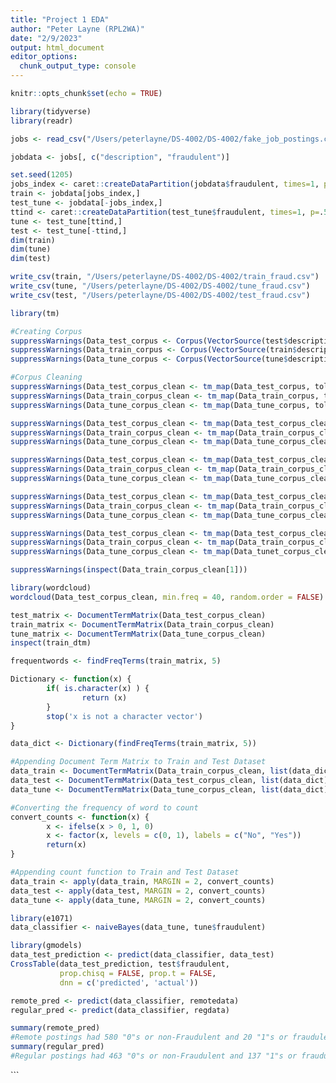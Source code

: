 ```yaml
---
title: "Project 1 EDA"
author: "Peter Layne (RPL2WA)"
date: "2/9/2023"
output: html_document
editor_options: 
  chunk_output_type: console
---
```


```r
knitr::opts_chunk$set(echo = TRUE)
```

```r
library(tidyverse)
library(readr)

```

```r
jobs <- read_csv("/Users/peterlayne/DS-4002/DS-4002/fake_job_postings.csv")
```

```r
jobdata <- jobs[, c("description", "fraudulent")]

set.seed(1205)
jobs_index <- caret::createDataPartition(jobdata$fraudulent, times=1, p=.7, groups = 1, list = FALSE)
train <- jobdata[jobs_index,]
test_tune <- jobdata[-jobs_index,]
ttind <- caret::createDataPartition(test_tune$fraudulent, times=1, p=.5, groups = 1, list = FALSE)
tune <- test_tune[ttind,]
test <- test_tune[-ttind,]
dim(train)
dim(tune)
dim(test)

write_csv(train, "/Users/peterlayne/DS-4002/DS-4002/train_fraud.csv")
write_csv(tune, "/Users/peterlayne/DS-4002/DS-4002/tune_fraud.csv")
write_csv(test, "/Users/peterlayne/DS-4002/DS-4002/test_fraud.csv")
```

```r
library(tm)

#Creating Corpus
suppressWarnings(Data_test_corpus <- Corpus(VectorSource(test$description)))
suppressWarnings(Data_train_corpus <- Corpus(VectorSource(train$description)))
suppressWarnings(Data_tune_corpus <- Corpus(VectorSource(tune$description)))

#Corpus Cleaning
suppressWarnings(Data_test_corpus_clean <- tm_map(Data_test_corpus, tolower))
suppressWarnings(Data_train_corpus_clean <- tm_map(Data_train_corpus, tolower))
suppressWarnings(Data_tune_corpus_clean <- tm_map(Data_tune_corpus, tolower))

suppressWarnings(Data_test_corpus_clean <- tm_map(Data_test_corpus_clean, removeNumbers))
suppressWarnings(Data_train_corpus_clean <- tm_map(Data_train_corpus_clean, removeNumbers))
suppressWarnings(Data_tune_corpus_clean <- tm_map(Data_tune_corpus_clean, removeNumbers))

suppressWarnings(Data_test_corpus_clean <- tm_map(Data_test_corpus_clean, removeWords, stopwords()))
suppressWarnings(Data_train_corpus_clean <- tm_map(Data_train_corpus_clean, removeWords, stopwords()))
suppressWarnings(Data_tune_corpus_clean <- tm_map(Data_tune_corpus_clean, removeWords, stopwords()))

suppressWarnings(Data_test_corpus_clean <- tm_map(Data_test_corpus_clean, removePunctuation))
suppressWarnings(Data_train_corpus_clean <- tm_map(Data_train_corpus_clean, removePunctuation))
suppressWarnings(Data_tune_corpus_clean <- tm_map(Data_tune_corpus_clean, removePunctuation))

suppressWarnings(Data_test_corpus_clean <- tm_map(Data_test_corpus_clean, stripWhitespace))
suppressWarnings(Data_train_corpus_clean <- tm_map(Data_train_corpus_clean, stripWhitespace))
suppressWarnings(Data_tune_corpus_clean <- tm_map(Data_tunet_corpus_clean, stripWhitespace))

suppressWarnings(inspect(Data_train_corpus_clean[1]))

```


```r
library(wordcloud)
wordcloud(Data_test_corpus_clean, min.freq = 40, random.order = FALSE)

```


```r
test_matrix <- DocumentTermMatrix(Data_test_corpus_clean)
train_matrix <- DocumentTermMatrix(Data_train_corpus_clean)
tune_matrix <- DocumentTermMatrix(Data_tune_corpus_clean)
inspect(train_dtm)
```

```r
frequentwords <- findFreqTerms(train_matrix, 5)

Dictionary <- function(x) {
        if( is.character(x) ) {
                return (x)
        }
        stop('x is not a character vector')
}

data_dict <- Dictionary(findFreqTerms(train_matrix, 5))

#Appending Document Term Matrix to Train and Test Dataset 
data_train <- DocumentTermMatrix(Data_train_corpus_clean, list(data_dict))
data_test <- DocumentTermMatrix(Data_test_corpus_clean, list(data_dict))
data_tune <- DocumentTermMatrix(Data_tune_corpus_clean, list(data_dict))

#Converting the frequency of word to count
convert_counts <- function(x) {
        x <- ifelse(x > 0, 1, 0)
        x <- factor(x, levels = c(0, 1), labels = c("No", "Yes")) 
        return(x)
}

#Appending count function to Train and Test Dataset
data_train <- apply(data_train, MARGIN = 2, convert_counts)
data_test <- apply(data_test, MARGIN = 2, convert_counts)
data_tune <- apply(data_tune, MARGIN = 2, convert_counts)
``` 

```r
library(e1071)
data_classifier <- naiveBayes(data_tune, tune$fraudulent)


```


```r
library(gmodels)
data_test_prediction <- predict(data_classifier, data_test)
CrossTable(data_test_prediction, test$fraudulent,
           prop.chisq = FALSE, prop.t = FALSE,
           dnn = c('predicted', 'actual'))

```



```r
remote_pred <- predict(data_classifier, remotedata)
regular_pred <- predict(data_classifier, regdata)
```

```r
summary(remote_pred)
#Remote postings had 580 "0"s or non-Fraudulent and 20 "1"s or fraudulent postings, meaning only 3.3% of postings were fraudulent
summary(regular_pred)
#Regular postings had 463 "0"s or non-Fraudulent and 137 "1"s or fraudulent postings, meaning 22.83% of postings were fraudulent
```


```